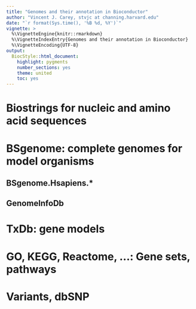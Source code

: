 ```yaml
---
title: "Genomes and their annotation in Bioconductor"
author: "Vincent J. Carey, stvjc at channing.harvard.edu"
date: "`r format(Sys.time(), '%B %d, %Y')`"
vignette: >
  %\VignetteEngine{knitr::rmarkdown}
  %\VignetteIndexEntry{Genomes and their annotation in Bioconductor}
  %\VignetteEncoding{UTF-8}
output:
  BiocStyle::html_document:
    highlight: pygments
    number_sections: yes
    theme: united
    toc: yes
---
```


# Biostrings for nucleic and amino acid sequences

# BSgenome: complete genomes for model organisms

## BSgenome.Hsapiens.*

## GenomeInfoDb

# TxDb: gene models 

# GO, KEGG, Reactome, ...: Gene sets, pathways

# Variants, dbSNP
